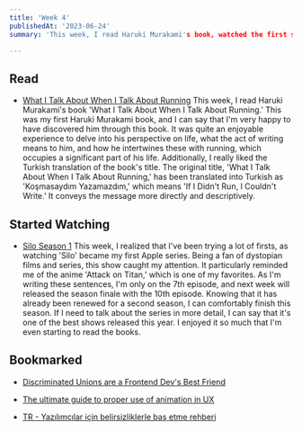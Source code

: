 ```yaml
---
title: 'Week 4'
publishedAt: '2023-06-24'
summary: 'This week, I read Haruki Murakami's book, watched the first season of 'Silo,' and bookmarked some articles.'

---
```


## Read

-   [What I Talk About When I Talk About Running](https://www.goodreads.com/book/show/2195464.What_I_Talk_About_When_I_Talk_About_Running)
    This week, I read Haruki Murakami's book 'What I Talk About When I Talk About Running.' This was my first Haruki Murakami book, and I can say that I'm very happy to have discovered him through this book. It was quite an enjoyable experience to delve into his perspective on life, what the act of writing means to him, and how he intertwines these with running, which occupies a significant part of his life. Additionally, I really liked the Turkish translation of the book's title. The original title, 'What I Talk About When I Talk About Running,' has been translated into Turkish as 'Koşmasaydım Yazamazdım,' which means 'If I Didn't Run, I Couldn't Write.' It conveys the message more directly and descriptively.

## Started Watching

-   [Silo Season 1](https://tv.apple.com/us/show/silo/umc.cmc.3yksgc857px0k0rqe5zd4jice)
    This week, I realized that I've been trying a lot of firsts, as watching 'Silo' became my first Apple series. Being a fan of dystopian films and series, this show caught my attention. It particularly reminded me of the anime 'Attack on Titan,' which is one of my favorites. As I'm writing these sentences, I'm only on the 7th episode, and next week will released the season finale with the 10th episode. Knowing that it has already been renewed for a second season, I can comfortably finish this season. If I need to talk about the series in more detail, I can say that it's one of the best shows released this year. I enjoyed it so much that I'm even starting to read the books.

## Bookmarked

-   [Discriminated Unions are a Frontend Dev's Best Friend](https://www.totaltypescript.com/discriminated-unions-are-a-devs-best-friend)

-   [The ultimate guide to proper use of animation in UX](https://uxdesign.cc/the-ultimate-guide-to-proper-use-of-animation-in-ux-10bd98614fa9)

-   [TR - Yazılımcılar için belirsizliklerle baş etme rehberi](https://www.mertsusur.com/p/yazlmclar-icin-belirsizliklerle-bas)

